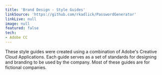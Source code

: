 ```yaml
---
title: 'Brand Design - Style Guides'
linkSource: 'https://github.com/rkadlick/PasswordGenerator'
linkLive: null
image: null
featured: false
tech:
- Adobe CC
---
```

These style guides were created using a combination of Adobe's Creative Cloud Applications. Each guide serves as a set of standards for designing and branding to be used by the company. Most of these guides are for fictional companies.